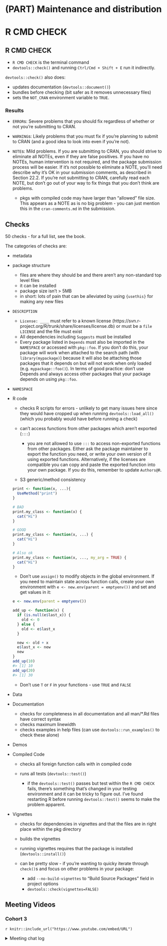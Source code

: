 # (PART) Maintenance and distribution {-}

# R CMD CHECK


## R CMD CHECK

- `R CMD CHECK` is the terminal command
- `devtools::check()` and running `Ctrl/Cmd + Shift + E` run it indirectly.

`devtools::check()` also does:

- updates documentation (`devtools::document()`)
- bundles before checking (bit safer as it removes unnecessary files)
- sets the `NOT_CRAN` environment variable to `TRUE`.


### Results

- `ERROR`s: Severe problems that you should fix regardless of whether or not you’re submitting to CRAN.
- `WARNING`s: Likely problems that you must fix if you’re planning to submit to CRAN (and a good idea to look into even if you’re not).
- `NOTE`s: Mild problems. If you are submitting to CRAN, you should strive to eliminate all NOTEs, even if they are false positives. If you have no NOTEs, human intervention is not required, and the package submission process will be easier. If it’s not possible to eliminate a NOTE, you’ll need describe why it’s OK in your submission comments, as described in Section 22.2. If you’re not submitting to CRAN, carefully read each NOTE, but don’t go out of your way to fix things that you don’t think are problems.

    - pkgs with compiled code may have larger than "allowed" file size. This appears as a NOTE as is no big problem - you can just mention this in the `cran-comments.md` in the submission.


## Checks

50 checks - for a full list, see the book.

The categories of checks are:

- metadata
- package structure

    - files are where they should be and there aren't any non-standard top level files
    - it can be installed
    - package size isn't > 5MB
    - in short: lots of pain that can be alleviated by using `{usethis}` for making any new files

- `DESCRIPTION`

    - `License: ____` must refer to a known license (https://svn.r-project.org/R/trunk/share/licenses/license.db) or must be a `file LICENSE` and the file must exist
    - All dependencies including `Suggests` must be installed
    - Every package listed in `Depends` must also be imported in the `NAMESPACE` or accessed with `pkg::foo`. If you don’t do this, your package will work when attached to the search path (with `library(mypackage)`) because it will also be attaching those packages that it depends on but will not work when only loaded (e.g. `mypackage::foo()`). In terms of good practice: don't use Depends and always access other packages that your package depends on using `pkg::foo`.

- `NAMESPACE`
- R code

    - checks R scripts for errors - unlikely to get many issues here since they would have cropped up when running `devtools::load_all()` (which you probably would have before running a check)
    - can't access functions from other packages which aren't exported (`:::`)

        - you are not allowed to use `:::` to access non-exported functions from other packages. Either ask the package maintainer to export the function you need, or write your own version of it using exported functions. Alternatively, if the licenses are compatible you can copy and paste the exported function into your own package. If you do this, remember to update `Authors@R`.
    
    - S3 generic/method consistency

    ```r
    print <- function(x, ...){
      UseMethod("print")
    }
    
    # BAD
    print.my_class <- function(x) {
      cat("Hi")
    }
    
    # GOOD
    print.my_class <- function(x, ...) {
      cat("Hi")
    }
    
    # Also ok
    print.my_class <- function(x, ..., my_arg = TRUE) {
      cat("Hi")
    }
    ```

    - Don’t use `assign()` to modify objects in the global environment. If you need to maintain state across function calls, create your own environment with `e <- new.env(parent = emptyenv())` and set and get values in it:
        
    ```r
    e <- new.env(parent = emptyenv())
    
    add_up <- function(x) {
      if (is.null(e$last_x)) {
        old <- 0
      } else {
        old <- e$last_x
      }
    
      new <- old + x
      e$last_x <- new
      new
    }
    add_up(10)
    #> [1] 10
    add_up(20)
    #> [1] 30
    ```

    - Don't use `T` or `F` in your functions - use `TRUE` and `FALSE`

- Data
- Documentation

    - checks for completeness in all documentation and all man/*.Rd files have correct syntax
    - checks maximum linewidth
    - checks examples in help files (can use `devtools::run_examples()` to check these alone)

- Demos
- Compiled Code

    - checks all foreign function calls with in compiled code
    - runs all tests (`devtools::test()`)
    
        - if the `devtools::test()` passes but test within the `R CMD CHECK` fails, there's something that's changed in your testing environment and it can be tricky to figure out. I've found restarting R before running `devtools::test()` seems to make the problem apparent.

- Vignettes
    
    - checks for dependencies in vignettes and that the files are in right place within the pkg directory
    - builds the vignettes
    - running vignettes requires that the package is installed (`devtools::install()`)
    - can be pretty slow - if you're wanting to quicky iterate through `check()`s and focus on other problems in your package:
        
        - add `--no-build-vignettes` to "Build Source Packages" field in project options
        - `devtools::check(vignettes=FALSE)`

## Meeting Videos

### Cohort 3

`r knitr::include_url("https://www.youtube.com/embed/URL")`

<details>
<summary> Meeting chat log </summary>

```
LOG
```
</details>
